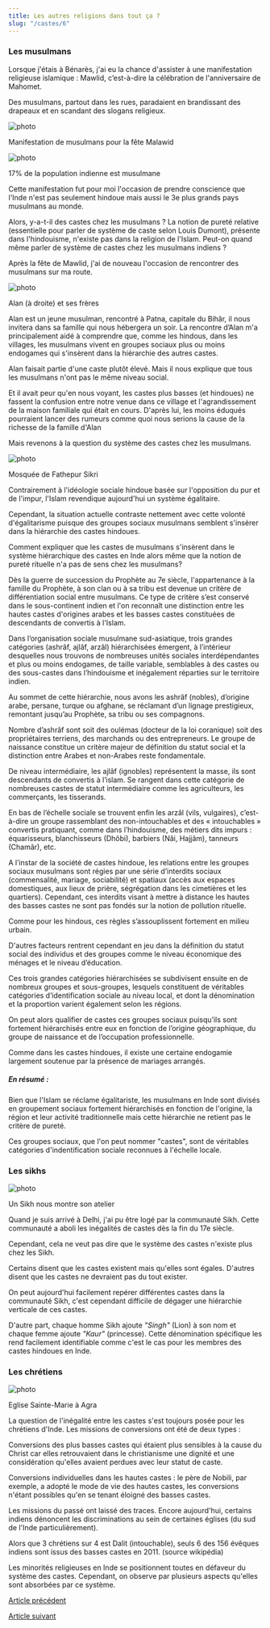 ```yaml
---
title: Les autres religions dans tout ça ?
slug: "/castes/6"
---
```


### Les musulmans

Lorsque j'étais à Bénarès, j'ai eu la chance d'assister à une manifestation religieuse islamique : Mawlid, c’est-à-dire la célébration de l'anniversaire de Mahomet.

Des musulmans, partout dans les rues, paradaient en brandissant des drapeaux et en scandant des slogans religieux.

![photo](./images/n_IMG_2895.JPG)

<div class="img-caption">Manifestation de musulmans pour la fête Malawid</div>

![photo](./images/n_IMG_2900.JPG)

<div class="img-caption">17% de la population indienne est musulmane</div>

Cette manifestation fut pour moi l'occasion de prendre conscience que l'Inde n'est pas seulement hindoue mais aussi le 3e plus grands pays musulmans au monde.

Alors, y-a-t-il des castes chez les musulmans ? La notion de pureté relative (essentielle pour parler de système de caste selon Louis Dumont), présente dans l'hindouisme, n'existe pas dans la religion de l'Islam. Peut-on quand même parler de système de castes chez les musulmans indiens ?

Après la fête de Mawlid, j'ai de nouveau l'occasion de rencontrer des musulmans sur ma route.

![photo](./images/n_IMG_2738.JPG)

<div class="img-caption">Alan (à droite) et ses frères</div>

Alan est un jeune musulman, rencontré à Patna, capitale du Bihâr, il nous invitera dans sa famille qui nous hébergera un soir. La rencontre d’Alan m'a principalement aidé à comprendre que, comme les hindous, dans les villages, les musulmans vivent en groupes sociaux plus ou moins endogames qui s'insèrent dans la hiérarchie des autres castes.

Alan faisait partie d'une caste plutôt élevé. Mais il nous explique que tous les musulmans n'ont pas le même niveau social.

Et il avait peur qu'en nous voyant, les castes plus basses (et hindoues) ne fassent la confusion entre notre venue dans ce village et l'agrandissement de la maison familiale qui était en cours. D'après lui, les moins éduqués pourraient lancer des rumeurs comme quoi nous serions la cause de la richesse de la famille d'Alan

Mais revenons à la question du système des castes chez les musulmans.

![photo](./images/n_HPIM2327.JPG)

<div class="img-caption">Mosquée de Fathepur Sikri</div>

Contrairement à l'idéologie sociale hindoue basée sur l'opposition du pur et de l'impur, l'Islam revendique aujourd'hui un système égalitaire.

Cependant, la situation actuelle contraste nettement avec cette volonté d'égalitarisme puisque des groupes sociaux musulmans semblent s'insérer dans la hiérarchie des castes hindoues.

Comment expliquer que les castes de musulmans s'insèrent dans le système hiérarchique des castes en Inde alors même que la notion de pureté rituelle n'a pas de sens chez les musulmans?

Dès la guerre de succession du Prophète au 7e siècle, l'appartenance à la famille du Prophète, à son clan ou à sa tribu est devenue un critère de différentiation social entre musulmans. Ce type de critère s’est conservé dans le sous-continent indien et l'on reconnaît une distinction entre les hautes castes d'origines arabes et les basses castes constituées de descendants de convertis à l'Islam.

Dans l’organisation sociale musulmane sud-asiatique, trois grandes catégories (ashrâf, ajlâf, arzâl) hiérarchisées émergent, à l’intérieur desquelles nous trouvons de nombreuses unités sociales interdépendantes et plus ou moins endogames, de taille variable, semblables à des castes ou des sous-castes dans l’hindouisme et inégalement réparties sur le territoire indien.

Au sommet de cette hiérarchie, nous avons les ashrâf (nobles), d’origine arabe, persane, turque ou afghane, se réclamant d’un lignage prestigieux, remontant jusqu’au Prophète, sa tribu ou ses compagnons.

Nombre d’ashrâf sont soit des oulémas (docteur de la loi coranique) soit des propriétaires terriens, des marchands ou des entrepreneurs. Le groupe de naissance constitue un critère majeur de définition du statut social et la distinction entre Arabes et non-Arabes reste fondamentale.

De niveau intermédiaire, les ajlâf (ignobles) représentent la masse, ils sont descendants de convertis à l’islam. Se rangent dans cette catégorie de nombreuses castes de statut intermédiaire comme les agriculteurs, les commerçants, les tisserands.

En bas de l’échelle sociale se trouvent enfin les arzâl (vils, vulgaires), c’est-à-dire un groupe rassemblant des non-intouchables et des « intouchables » convertis pratiquant, comme dans l’hindouisme, des métiers dits impurs : équarisseurs, blanchisseurs (Dhôbi), barbiers (Nâi, Hajjâm), tanneurs (Chamâr), etc.

A l’instar de la société de castes hindoue, les relations entre les groupes sociaux musulmans sont régies par une série d’interdits sociaux (commensalité, mariage, sociabilité) et spatiaux (accès aux espaces domestiques, aux lieux de prière, ségrégation dans les cimetières et les quartiers). Cependant, ces interdits visant à mettre à distance les hautes des basses castes ne sont pas fondés sur la notion de pollution rituelle.

Comme pour les hindous, ces règles s’assouplissent fortement en milieu urbain.

D'autres facteurs rentrent cependant en jeu dans la définition du statut social des individus et des groupes comme le niveau économique des ménages et le niveau d’éducation.

Ces trois grandes catégories hiérarchisées se subdivisent ensuite en de nombreux groupes et sous-groupes, lesquels constituent de véritables catégories d’identification sociale au niveau local, et dont la dénomination et la proportion varient également selon les régions.

On peut alors qualifier de castes ces groupes sociaux puisqu’ils sont fortement hiérarchisés entre eux en fonction de l’origine géographique, du groupe de naissance et de l’occupation professionnelle.

Comme dans les castes hindoues, il existe une certaine endogamie largement soutenue par la présence de mariages arrangés.

##### En résumé :

Bien que l'Islam se réclame égalitariste, les musulmans en Inde sont divisés en groupement sociaux fortement hiérarchisés en fonction de l'origine, la région et leur activité traditionnelle mais cette hiérarchie ne retient pas le critère de pureté.

Ces groupes sociaux, que l'on peut nommer "castes", sont de véritables catégories d'indentification sociale reconnues à l'échelle locale.

### Les sikhs

![photo](./images/n_IMG_3202.JPG)

<div class="img-caption">Un Sikh nous montre son atelier</div>

Quand je suis arrivé à Delhi, j'ai pu être logé par la communauté Sikh. Cette communauté a aboli les inégalités de castes dès la fin du 17e siècle.

Cependant, cela ne veut pas dire que le système des castes n'existe plus chez les Sikh.

Certains disent que les castes existent mais qu'elles sont égales. D'autres disent que les castes ne devraient pas du tout exister.

On peut aujourd'hui facilement repérer différentes castes dans la communauté Sikh, c'est cependant difficile de dégager une hiérarchie verticale de ces castes.

D'autre part, chaque homme Sikh ajoute _"Singh"_ (Lion) à son nom et chaque femme ajoute _"Kaur"_ (princesse). Cette dénomination spécifique les rend facilement identifiable comme c'est le cas pour les membres des castes hindoues en Inde.

### Les chrétiens

![photo](./images/n_HPIM2254.JPG)

<div class="img-caption">Eglise Sainte-Marie à Agra</div>

La question de l'inégalité entre les castes s'est toujours posée pour les chrétiens d'Inde. Les missions de conversions ont été de deux types :

Conversions des plus basses castes qui étaient plus sensibles à la cause du Christ car elles retrouvaient dans le christianisme une dignité et une considération qu'elles avaient perdues avec leur statut de caste.

Conversions individuelles dans les hautes castes : le père de Nobili, par exemple, a adopté le mode de vie des hautes castes, les conversions n'étant possibles qu'en se tenant éloigné des basses castes.

Les missions du passé ont laissé des traces. Encore aujourd'hui, certains indiens dénoncent les discriminations au sein de certaines églises (du sud de l'Inde particulièrement).

Alors que 3 chrétiens sur 4 est Dalit (intouchable), seuls 6 des 156 évêques indiens sont issus des basses castes en 2011. (source wikipédia)

Les minorités religieuses en Inde se positionnent toutes en défaveur du système des castes. Cependant, on observe par plusieurs aspects qu'elles sont absorbées par ce système.

[Article précédent](/castes/5)

[Article suivant](/castes/7)
